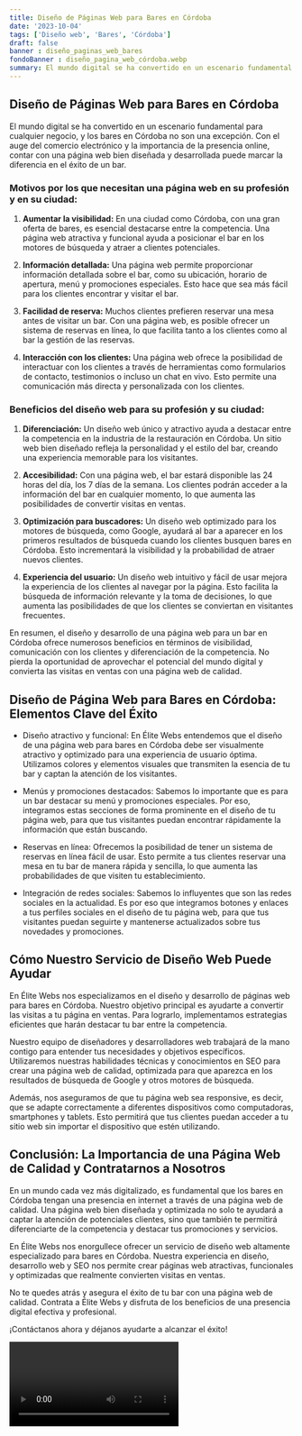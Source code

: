 ```yaml
---
title: Diseño de Páginas Web para Bares en Córdoba
date: '2023-10-04'
tags: ['Diseño web', 'Bares', 'Córdoba']
draft: false
banner : diseño_paginas_web_bares
fondoBanner : diseño_pagina_web_córdoba.webp
summary: El mundo digital se ha convertido en un escenario fundamental para cualquier negocio, y los bares en Córdoba no son una excepción. Con el auge del comercio electrónico y la importancia de la presencia online, contar con una página web bien diseñada y desarrollada puede marcar la diferencia en el éxito de un bar. 
---
```


## Diseño de Páginas Web para Bares en Córdoba

El mundo digital se ha convertido en un escenario fundamental para cualquier negocio, y los bares en Córdoba no son una excepción. Con el auge del comercio electrónico y la importancia de la presencia online, contar con una página web bien diseñada y desarrollada puede marcar la diferencia en el éxito de un bar. 

### Motivos por los que necesitan una página web en su profesión y en su ciudad:

1. **Aumentar la visibilidad:** En una ciudad como Córdoba, con una gran oferta de bares, es esencial destacarse entre la competencia. Una página web atractiva y funcional ayuda a posicionar el bar en los motores de búsqueda y atraer a clientes potenciales.

2. **Información detallada:** Una página web permite proporcionar información detallada sobre el bar, como su ubicación, horario de apertura, menú y promociones especiales. Esto hace que sea más fácil para los clientes encontrar y visitar el bar.

3. **Facilidad de reserva:** Muchos clientes prefieren reservar una mesa antes de visitar un bar. Con una página web, es posible ofrecer un sistema de reservas en línea, lo que facilita tanto a los clientes como al bar la gestión de las reservas.

4. **Interacción con los clientes:** Una página web ofrece la posibilidad de interactuar con los clientes a través de herramientas como formularios de contacto, testimonios o incluso un chat en vivo. Esto permite una comunicación más directa y personalizada con los clientes.

### Beneficios del diseño web para su profesión y su ciudad:

1. **Diferenciación:** Un diseño web único y atractivo ayuda a destacar entre la competencia en la industria de la restauración en Córdoba. Un sitio web bien diseñado refleja la personalidad y el estilo del bar, creando una experiencia memorable para los visitantes.

2. **Accesibilidad:** Con una página web, el bar estará disponible las 24 horas del día, los 7 días de la semana. Los clientes podrán acceder a la información del bar en cualquier momento, lo que aumenta las posibilidades de convertir visitas en ventas.

3. **Optimización para buscadores:** Un diseño web optimizado para los motores de búsqueda, como Google, ayudará al bar a aparecer en los primeros resultados de búsqueda cuando los clientes busquen bares en Córdoba. Esto incrementará la visibilidad y la probabilidad de atraer nuevos clientes.

4. **Experiencia del usuario:** Un diseño web intuitivo y fácil de usar mejora la experiencia de los clientes al navegar por la página. Esto facilita la búsqueda de información relevante y la toma de decisiones, lo que aumenta las posibilidades de que los clientes se conviertan en visitantes frecuentes.

En resumen, el diseño y desarrollo de una página web para un bar en Córdoba ofrece numerosos beneficios en términos de visibilidad, comunicación con los clientes y diferenciación de la competencia. No pierda la oportunidad de aprovechar el potencial del mundo digital y convierta las visitas en ventas con una página web de calidad.

<GifSeo />

<Cta />

## Diseño de Página Web para Bares en Córdoba: Elementos Clave del Éxito

- Diseño atractivo y funcional: En Élite Webs entendemos que el diseño de una página web para bares en Córdoba debe ser visualmente atractivo y optimizado para una experiencia de usuario óptima. Utilizamos colores y elementos visuales que transmiten la esencia de tu bar y captan la atención de los visitantes.

- Menús y promociones destacados: Sabemos lo importante que es para un bar destacar su menú y promociones especiales. Por eso, integramos estas secciones de forma prominente en el diseño de tu página web, para que tus visitantes puedan encontrar rápidamente la información que están buscando.

- Reservas en línea: Ofrecemos la posibilidad de tener un sistema de reservas en línea fácil de usar. Esto permite a tus clientes reservar una mesa en tu bar de manera rápida y sencilla, lo que aumenta las probabilidades de que visiten tu establecimiento.

- Integración de redes sociales: Sabemos lo influyentes que son las redes sociales en la actualidad. Es por eso que integramos botones y enlaces a tus perfiles sociales en el diseño de tu página web, para que tus visitantes puedan seguirte y mantenerse actualizados sobre tus novedades y promociones.

## Cómo Nuestro Servicio de Diseño Web Puede Ayudar

En Élite Webs nos especializamos en el diseño y desarrollo de páginas web para bares en Córdoba. Nuestro objetivo principal es ayudarte a convertir las visitas a tu página en ventas. Para lograrlo, implementamos estrategias eficientes que harán destacar tu bar entre la competencia.

Nuestro equipo de diseñadores y desarrolladores web trabajará de la mano contigo para entender tus necesidades y objetivos específicos. Utilizaremos nuestras habilidades técnicas y conocimientos en SEO para crear una página web de calidad, optimizada para que aparezca en los resultados de búsqueda de Google y otros motores de búsqueda.

Además, nos aseguramos de que tu página web sea responsive, es decir, que se adapte correctamente a diferentes dispositivos como computadoras, smartphones y tablets. Esto permitirá que tus clientes puedan acceder a tu sitio web sin importar el dispositivo que estén utilizando.

## Conclusión: La Importancia de una Página Web de Calidad y Contratarnos a Nosotros

En un mundo cada vez más digitalizado, es fundamental que los bares en Córdoba tengan una presencia en internet a través de una página web de calidad. Una página web bien diseñada y optimizada no solo te ayudará a captar la atención de potenciales clientes, sino que también te permitirá diferenciarte de la competencia y destacar tus promociones y servicios.

En Élite Webs nos enorgullece ofrecer un servicio de diseño web altamente especializado para bares en Córdoba. Nuestra experiencia en diseño, desarrollo web y SEO nos permite crear páginas web atractivas, funcionales y optimizadas que realmente convierten visitas en ventas.

No te quedes atrás y asegura el éxito de tu bar con una página web de calidad. Contrata a Élite Webs y disfruta de los beneficios de una presencia digital efectiva y profesional.

¡Contáctanos ahora y déjanos ayudarte a alcanzar el éxito!

<Video />

<CtaBot job='Bares' city='Córdoba'/>

<Gmaps query='Córdoba+españa+maps' />